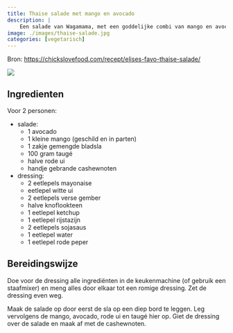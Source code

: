 ```yaml
---
title: Thaise salade met mango en avocado
description: |
    Een salade van Wagamama, met een goddelijke combi van mango en avocado met een pittige dressing.
image: ./images/thaise-salade.jpg
categories: [vegetarisch]
---
```


:::{.grid}
:::{.g-col-8}
Bron: [https://chickslovefood.com/recept/elises-favo-thaise-salade/](https://chickslovefood.com/recept/elises-favo-thaise-salade/)
:::
:::{.g-col-4}
![](./images/thaise-salade.jpg)
:::
:::

## Ingredienten
Voor 2 personen:

- salade:
  - 1 avocado
  - 1 kleine mango (geschild en in parten)
  - 1 zakje gemengde bladsla
  - 100 gram taugé
  - halve rode ui
  - handje gebrande cashewnoten
- dressing:
  - 2 eetlepels mayonaise
  - eetlepel witte ui 
  - 2 eetlepels verse gember
  - halve knoflookteen
  - 1 eetlepel ketchup
  - 1 eetlepel rijstazijn
  - 2 eetlepels sojasaus
  - 1 eetlepel water
  - 1 eetlepel rode peper

## Bereidingswijze
Doe voor de dressing alle ingrediënten in de keukenmachine (of gebruik een staafmixer) en meng alles door elkaar tot een romige dressing. Zet de dressing even weg.

Maak de salade op door eerst de sla op een diep bord te leggen. Leg vervolgens de mango, avocado, rode ui en taugé hier op. Giet de dressing over de salade en maak af met de cashewnoten.